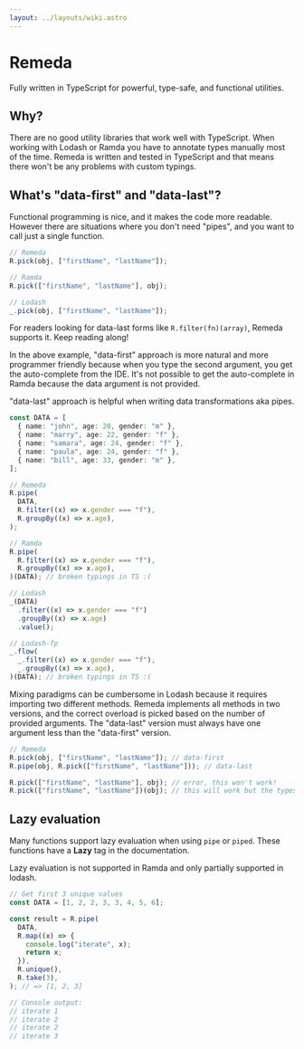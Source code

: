 ```yaml
---
layout: ../layouts/wiki.astro
---
```



# Remeda

Fully written in TypeScript for powerful, type-safe, and functional utilities.

<InstallCommands />

## Why?

There are no good utility libraries that work well with TypeScript. When working
with Lodash or Ramda you have to annotate types manually most of the time.
Remeda is written and tested in TypeScript and that means there won't be any
problems with custom typings.

## What's "data-first" and "data-last"?

Functional programming is nice, and it makes the code more readable. However
there are situations where you don't need "pipes", and you want to call just a
single function.

```ts
// Remeda
R.pick(obj, ["firstName", "lastName"]);

// Ramda
R.pick(["firstName", "lastName"], obj);

// Lodash
_.pick(obj, ["firstName", "lastName"]);
```

For readers looking for data-last forms like `R.filter(fn)(array)`, Remeda
supports it. Keep reading along!

In the above example, "data-first" approach is more natural and more programmer
friendly because when you type the second argument, you get the auto-complete
from the IDE. It's not possible to get the auto-complete in Ramda because the
data argument is not provided.

"data-last" approach is helpful when writing data transformations aka pipes.

```ts
const DATA = [
  { name: "john", age: 20, gender: "m" },
  { name: "marry", age: 22, gender: "f" },
  { name: "samara", age: 24, gender: "f" },
  { name: "paula", age: 24, gender: "f" },
  { name: "bill", age: 33, gender: "m" },
];

// Remeda
R.pipe(
  DATA,
  R.filter((x) => x.gender === "f"),
  R.groupBy((x) => x.age),
);

// Ramda
R.pipe(
  R.filter((x) => x.gender === "f"),
  R.groupBy((x) => x.age),
)(DATA); // broken typings in TS :(

// Lodash
_(DATA)
  .filter((x) => x.gender === "f")
  .groupBy((x) => x.age)
  .value();

// Lodash-fp
_.flow(
  _.filter((x) => x.gender === "f"),
  _.groupBy((x) => x.age),
)(DATA); // broken typings in TS :(
```

Mixing paradigms can be cumbersome in Lodash because it requires importing two
different methods. Remeda implements all methods in two versions, and the
correct overload is picked based on the number of provided arguments. The
"data-last" version must always have one argument less than the "data-first"
version.

```ts
// Remeda
R.pick(obj, ["firstName", "lastName"]); // data-first
R.pipe(obj, R.pick(["firstName", "lastName"])); // data-last

R.pick(["firstName", "lastName"], obj); // error, this won't work!
R.pick(["firstName", "lastName"])(obj); // this will work but the types cannot be inferred
```

## Lazy evaluation

Many functions support lazy evaluation when using `pipe` or `piped`. These
functions have a **Lazy** tag in the documentation.

Lazy evaluation is not supported in Ramda and only partially supported in
lodash.

```ts
// Get first 3 unique values
const DATA = [1, 2, 2, 3, 3, 4, 5, 6];

const result = R.pipe(
  DATA,
  R.map((x) => {
    console.log("iterate", x);
    return x;
  }),
  R.unique(),
  R.take(3),
); // => [1, 2, 3]

// Console output:
// iterate 1
// iterate 2
// iterate 2
// iterate 3
```
